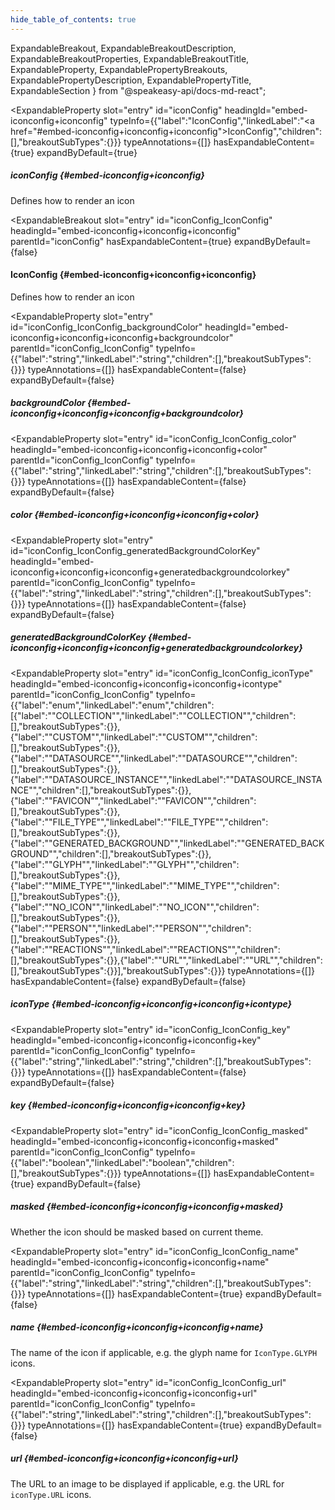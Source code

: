 ```yaml
---
hide_table_of_contents: true
---
```

  ExpandableBreakout,
  ExpandableBreakoutDescription,
  ExpandableBreakoutProperties,
  ExpandableBreakoutTitle,
  ExpandableProperty,
  ExpandablePropertyBreakouts,
  ExpandablePropertyDescription,
  ExpandablePropertyTitle,
  ExpandableSection
} from "@speakeasy-api/docs-md-react";

<ExpandableSection>

<ExpandableProperty
  slot="entry"
  id="iconConfig"
  headingId="embed-iconconfig+iconconfig"
  typeInfo={{"label":"IconConfig","linkedLabel":"<a href=\"#embed-iconconfig+iconconfig+iconconfig\">IconConfig</a>","children":[],"breakoutSubTypes":{}}}
  typeAnnotations={[]}
  hasExpandableContent={true}
  expandByDefault={true}
>

<ExpandablePropertyTitle slot="title">

##### iconConfig \{#embed-iconconfig+iconconfig\}

</ExpandablePropertyTitle>

<ExpandablePropertyDescription slot="description">

Defines how to render an icon

</ExpandablePropertyDescription>

<ExpandablePropertyBreakouts slot="breakouts">

<ExpandableBreakout
  slot="entry"
  id="iconConfig_IconConfig"
  headingId="embed-iconconfig+iconconfig+iconconfig"
  parentId="iconConfig"
  hasExpandableContent={true}
  expandByDefault={false}
>

<ExpandableBreakoutTitle slot="title">

#### IconConfig \{#embed-iconconfig+iconconfig+iconconfig\}

</ExpandableBreakoutTitle>

<ExpandableBreakoutDescription slot="description">

Defines how to render an icon

</ExpandableBreakoutDescription>

<ExpandableBreakoutProperties slot="properties">

<ExpandableProperty
  slot="entry"
  id="iconConfig_IconConfig_backgroundColor"
  headingId="embed-iconconfig+iconconfig+iconconfig+backgroundcolor"
  parentId="iconConfig_IconConfig"
  typeInfo={{"label":"string","linkedLabel":"string","children":[],"breakoutSubTypes":{}}}
  typeAnnotations={[]}
  hasExpandableContent={false}
  expandByDefault={false}
>

<ExpandablePropertyTitle slot="title">

##### backgroundColor \{#embed-iconconfig+iconconfig+iconconfig+backgroundcolor\}

</ExpandablePropertyTitle>

</ExpandableProperty>

<ExpandableProperty
  slot="entry"
  id="iconConfig_IconConfig_color"
  headingId="embed-iconconfig+iconconfig+iconconfig+color"
  parentId="iconConfig_IconConfig"
  typeInfo={{"label":"string","linkedLabel":"string","children":[],"breakoutSubTypes":{}}}
  typeAnnotations={[]}
  hasExpandableContent={false}
  expandByDefault={false}
>

<ExpandablePropertyTitle slot="title">

##### color \{#embed-iconconfig+iconconfig+iconconfig+color\}

</ExpandablePropertyTitle>

</ExpandableProperty>

<ExpandableProperty
  slot="entry"
  id="iconConfig_IconConfig_generatedBackgroundColorKey"
  headingId="embed-iconconfig+iconconfig+iconconfig+generatedbackgroundcolorkey"
  parentId="iconConfig_IconConfig"
  typeInfo={{"label":"string","linkedLabel":"string","children":[],"breakoutSubTypes":{}}}
  typeAnnotations={[]}
  hasExpandableContent={false}
  expandByDefault={false}
>

<ExpandablePropertyTitle slot="title">

##### generatedBackgroundColorKey \{#embed-iconconfig+iconconfig+iconconfig+generatedbackgroundcolorkey\}

</ExpandablePropertyTitle>

</ExpandableProperty>

<ExpandableProperty
  slot="entry"
  id="iconConfig_IconConfig_iconType"
  headingId="embed-iconconfig+iconconfig+iconconfig+icontype"
  parentId="iconConfig_IconConfig"
  typeInfo={{"label":"enum","linkedLabel":"enum","children":[{"label":"\"COLLECTION\"","linkedLabel":"\"COLLECTION\"","children":[],"breakoutSubTypes":{}},{"label":"\"CUSTOM\"","linkedLabel":"\"CUSTOM\"","children":[],"breakoutSubTypes":{}},{"label":"\"DATASOURCE\"","linkedLabel":"\"DATASOURCE\"","children":[],"breakoutSubTypes":{}},{"label":"\"DATASOURCE_INSTANCE\"","linkedLabel":"\"DATASOURCE_INSTANCE\"","children":[],"breakoutSubTypes":{}},{"label":"\"FAVICON\"","linkedLabel":"\"FAVICON\"","children":[],"breakoutSubTypes":{}},{"label":"\"FILE_TYPE\"","linkedLabel":"\"FILE_TYPE\"","children":[],"breakoutSubTypes":{}},{"label":"\"GENERATED_BACKGROUND\"","linkedLabel":"\"GENERATED_BACKGROUND\"","children":[],"breakoutSubTypes":{}},{"label":"\"GLYPH\"","linkedLabel":"\"GLYPH\"","children":[],"breakoutSubTypes":{}},{"label":"\"MIME_TYPE\"","linkedLabel":"\"MIME_TYPE\"","children":[],"breakoutSubTypes":{}},{"label":"\"NO_ICON\"","linkedLabel":"\"NO_ICON\"","children":[],"breakoutSubTypes":{}},{"label":"\"PERSON\"","linkedLabel":"\"PERSON\"","children":[],"breakoutSubTypes":{}},{"label":"\"REACTIONS\"","linkedLabel":"\"REACTIONS\"","children":[],"breakoutSubTypes":{}},{"label":"\"URL\"","linkedLabel":"\"URL\"","children":[],"breakoutSubTypes":{}}],"breakoutSubTypes":{}}}
  typeAnnotations={[]}
  hasExpandableContent={false}
  expandByDefault={false}
>

<ExpandablePropertyTitle slot="title">

##### iconType \{#embed-iconconfig+iconconfig+iconconfig+icontype\}

</ExpandablePropertyTitle>

</ExpandableProperty>

<ExpandableProperty
  slot="entry"
  id="iconConfig_IconConfig_key"
  headingId="embed-iconconfig+iconconfig+iconconfig+key"
  parentId="iconConfig_IconConfig"
  typeInfo={{"label":"string","linkedLabel":"string","children":[],"breakoutSubTypes":{}}}
  typeAnnotations={[]}
  hasExpandableContent={false}
  expandByDefault={false}
>

<ExpandablePropertyTitle slot="title">

##### key \{#embed-iconconfig+iconconfig+iconconfig+key\}

</ExpandablePropertyTitle>

</ExpandableProperty>

<ExpandableProperty
  slot="entry"
  id="iconConfig_IconConfig_masked"
  headingId="embed-iconconfig+iconconfig+iconconfig+masked"
  parentId="iconConfig_IconConfig"
  typeInfo={{"label":"boolean","linkedLabel":"boolean","children":[],"breakoutSubTypes":{}}}
  typeAnnotations={[]}
  hasExpandableContent={true}
  expandByDefault={false}
>

<ExpandablePropertyTitle slot="title">

##### masked \{#embed-iconconfig+iconconfig+iconconfig+masked\}

</ExpandablePropertyTitle>

<ExpandablePropertyDescription slot="description">

Whether the icon should be masked based on current theme.

</ExpandablePropertyDescription>

</ExpandableProperty>

<ExpandableProperty
  slot="entry"
  id="iconConfig_IconConfig_name"
  headingId="embed-iconconfig+iconconfig+iconconfig+name"
  parentId="iconConfig_IconConfig"
  typeInfo={{"label":"string","linkedLabel":"string","children":[],"breakoutSubTypes":{}}}
  typeAnnotations={[]}
  hasExpandableContent={true}
  expandByDefault={false}
>

<ExpandablePropertyTitle slot="title">

##### name \{#embed-iconconfig+iconconfig+iconconfig+name\}

</ExpandablePropertyTitle>

<ExpandablePropertyDescription slot="description">

The name of the icon if applicable, e.g. the glyph name for `IconType.GLYPH` icons.

</ExpandablePropertyDescription>

</ExpandableProperty>

<ExpandableProperty
  slot="entry"
  id="iconConfig_IconConfig_url"
  headingId="embed-iconconfig+iconconfig+iconconfig+url"
  parentId="iconConfig_IconConfig"
  typeInfo={{"label":"string","linkedLabel":"string","children":[],"breakoutSubTypes":{}}}
  typeAnnotations={[]}
  hasExpandableContent={true}
  expandByDefault={false}
>

<ExpandablePropertyTitle slot="title">

##### url \{#embed-iconconfig+iconconfig+iconconfig+url\}

</ExpandablePropertyTitle>

<ExpandablePropertyDescription slot="description">

The URL to an image to be displayed if applicable, e.g. the URL for `iconType.URL` icons.

</ExpandablePropertyDescription>

</ExpandableProperty>

</ExpandableBreakoutProperties>

</ExpandableBreakout>

</ExpandablePropertyBreakouts>

</ExpandableProperty>

</ExpandableSection>